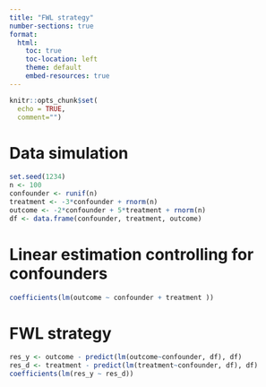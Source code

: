 ```yaml
---
title: "FWL strategy"
number-sections: true
format:
  html:
    toc: true
    toc-location: left
    theme: default
    embed-resources: true
---
```



```r
knitr::opts_chunk$set(
  echo = TRUE,
  comment="")
```

# Data simulation

```r
set.seed(1234)
n <- 100
confounder <- runif(n)
treatment <- -3*confounder + rnorm(n)
outcome <- -2*confounder + 5*treatment + rnorm(n)
df <- data.frame(confounder, treatment, outcome)
```

# Linear estimation controlling for confounders

```r
coefficients(lm(outcome ~ confounder + treatment ))
```

# FWL strategy 
```r
res_y <- outcome - predict(lm(outcome~confounder, df), df)
res_d <- treatment - predict(lm(treatment~confounder, df), df)
coefficients(lm(res_y ~ res_d))
```
